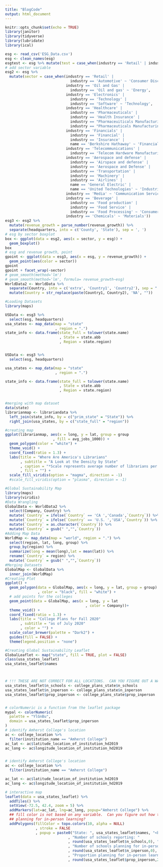 ```yaml
---
title: "BlogCode"
output: html_document
---
```


```r
knitr::opts_chunk$set(echo = TRUE)
library(janitor)
library(tidyverse)
library(lubridate)
library(ical)
```



```r
esg <- read_csv('ESG_Data.csv')
esg <- clean_names(esg)
esgtest <- esg %>% mutate(test = case_when(industry == 'Retail' | industry == 'Automotive' ~ 'Consumer Discretionary'))
# add sector variable 
esg2 <- esg %>% 
  mutate(sector = case_when(industry == 'Retail' |
                              industry == 'Automotive' ~ 'Consumer Discretionary',
                            industry == 'Oil and Gas' |
                              industry == 'Oil and gas' ~ 'Energy',
                            industry == 'Electronics' |
                              industry == 'Technology' |
                              industry == 'Software' ~ 'Technology',
                            industry == 'Healthcare' |
                              industry == 'Pharmaceuticals' |
                              industry == 'Health Insurance' |
                              industry == "Pharmaceuiticals Manufacturing" |
                              industry == "Pharmaceuticals Manufacturing" ~ 'Health Care',
                            industry == 'Financials' |
                              industry == 'Financial' |
                              industry == 'Insurance' |
                              name == 'Berkshire Hathaway' ~ 'Financials',
                            industry == 'Telecommunications' |
                              industry == 'Telecom Hardware Manufacturing' ~ 'Telecommunications',
                            industry == 'Aerospace and defense' |
                              industry == 'Airspace and defense' |
                              industry == 'Aerospace and Defense' |
                              industry == 'Transportation' |
                              industry == 'Machinery' |
                              industry == 'Airlines' |
                              name == 'General Electric' |
                              name == 'United Technologies' ~ 'Industrials',
                            industry == 'Media' ~ 'Communication Services',
                            industry == 'Beverage' |
                              industry == 'Food production' |
                              industry == 'Food Service' |
                              industry == 'Food Processing' ~ 'Consumer Staples',
                            industry == 'Chemicals' ~ 'Materials'))
esg3 <- esg2 %>% 
  mutate(revenue_growth = parse_number(revenue_growth)) %>%
  separate(headquarters, into = c('County', 'State'), sep = ', ')
# esg by sector boxplot 
box <- ggplot(data = esg2, aes(x = sector, y = esg)) +
  geom_boxplot()
box
# esg and revenue growth, point 
gpoint <- ggplot(data = esg3, aes(x = esg, y = revenue_growth)) +
  geom_point(aes(color = sector))
gpoint
gpoint + facet_wrap(~sector)
# geom_smooth(method='lm') 
# geom_smooth(method='lm', formula= revenue_growth~esg)
WorldData2 <- WorldData %>%
  separate(Country, into = c('extra', 'Country1', 'Country2'), sep = " ") %>%
  mutate(Country = str_replace(paste(Country1, Country2), 'NA', ""))
```

```r
#Loading Datasets
library(maps)

USData <- esg3 %>%
  select(esg, headquarters)
usa_states <- map_data(map = "state"
                       , region = ".") 
state_info <- data.frame(state_full = tolower(state.name)
                         , State = state.abb
                         , Region = state.region)


USData <- esg3 %>%
  select(esg, headquarters)

usa_states <- map_data(map = "state"
                       , region = ".") 

state_info <- data.frame(state_full = tolower(state.name)
                         , State = state.abb
                         , Region = state.region)


#merging with map dataset
data(state)
librarianmap <- librariandata %>%
  left_join(state_info, by = c("prim_state" = "State")) %>%
  right_join(usa_states, by = c("state_full" = "region")) 

#creating map
ggplot(librarianmap, aes(x = long, y = lat, group = group
                      , fill = avg_jobs_1000)) +
  geom_polygon(color = "white") +
  theme_void() +
  coord_fixed(ratio = 1.3) +
  labs(title = "Where Are America's Librarians"
       , subtitle = "A Look at the Density by State"
       , caption = "*Scale represents average number of librarians per 1,000 residents in metropolitan areas."
       , fill = "") +
  scale_fill_viridis(option = "magma", direction = -1) 
  #scale_fill_viridis(option = "plasma", direction = -1)

```

```r
#Global Sustainability Map
library(maps)
library(viridis)
#Data Wrangling
GlobalData <- WorldData2 %>%
  select(Company, Country) %>%
  mutate(`Country` = ifelse(`Country` == 'CA ','Canada',`Country`)) %>%
  mutate(`Country` = ifelse(`Country` == 'U.S. ','USA',`Country`)) %>%
  mutate(`Country` = as.character(`Country`)) %>%
  mutate(`Country` = gsub(" ","",`Country`))
#Adding Map Data
WorldMap <- map_data(map = "world", region = ".") %>%
  select(region, lat, long, group) %>%
  group_by(region) %>%
  summarize(long = mean(long),lat = mean(lat)) %>%
  rename(`Country` = region) %>%
  mutate(`Country` = gsub(" ","",`Country`))
#Merging Datasets
GlobalMap <- GlobalData %>%
  inner_join(WorldMap)
#Creating Plot
ggplot() +
  geom_polygon(data = GlobalMap, aes(x = long, y = lat, group = group)
               , color = "black", fill = "white") +
  # add points for the colleges
  geom_point(data = GlobalMap, aes(x = long, y = lat
                                     , color = Company))+
  theme_void() +
  coord_fixed(ratio = 1.3) +
  labs(title = "College Plans for Fall 2020"
       , subtitle = "as of July 2020"
       , color = "") +
  scale_color_brewer(palette = "Dark2") +
  guides(fill = FALSE) +
  theme(legend.position = "none") 
```

```r
#Creating Global Sustainability Leaflet
GlobalLeaflet <- map("state", fill = TRUE, plot = FALSE)
class(usa_states_leaflet)
usa_states_leaflet$names



# !!! THESE ARE NOT CORRECT FOR ALL LOCATIONS.  CAN YOU FIGURE OUT A WAY TO FIX IT?
usa_states_leaflet$n_schools <- college_plans_state$n_schools
usa_states_leaflet$n_inperson <- college_plans_state$n_inperson
usa_states_leaflet$prop_inperson <- college_plans_state$prop_inperson


# colorNumeric is a function from the leaflet package
mypal <- colorNumeric(
  palette = "YlGnBu",
  domain = usa_states_leaflet$prop_inperson
)
# identify Amherst College's location
ac <- college_location %>%
  filter(institution_name == "Amherst College")
ac_lat <- ac$latitude_location_of_institution_hd2019
ac_long <- ac$longitude_location_of_institution_hd2019


# identify Amherst College's location
ac <- college_location %>%
  filter(institution_name == "Amherst College")

ac_lat <- ac$latitude_location_of_institution_hd2019
ac_long <- ac$longitude_location_of_institution_hd2019

# interactive map
leaflet(data = usa_states_leaflet) %>% 
  addTiles() %>%
  setView(-72.5, 42.4, zoom = 5) %>%
  addMarkers(lat=ac_lat, lng=ac_long, popup="Amherst College") %>%
  ## fill color is not based on any variable.  Can you figure out how to map it to proportion 
  ## planning for in-person learning?
  addPolygons(fillColor = topo.colors(10, alpha = NULL)
              , stroke = FALSE
              , popup = paste0("State: ", usa_states_leaflet$names, "<br>"
                             , "Number of schools reporting: "
                             , round(usa_states_leaflet$n_schools,0), "<br>"
                             , "Number of schools planning for in-person learning: "
                             , round(usa_states_leaflet$n_inperson,0), "<br>"
                             , "Proportion planning for in-person learning: "
                             , round(usa_states_leaflet$prop_inperson,2)))
```

